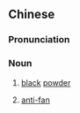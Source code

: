 ==Chinese==
{{zh-forms}}

===Pronunciation===
{{zh-pron
|m=hēifěn
|cat=n
}}

===Noun===
{{zh-noun}}

# [[black]] [[powder]]
# {{lb|zh|slang}} [[anti-]][[fan]]